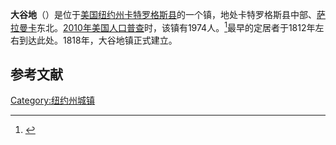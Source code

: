 {{Infobox settlement
| official_name            = 大谷地
| settlement_type          = 镇
| pushpin_map              = New York
| pushpin_label            = 大谷地
| pushpin_label_position   = <!-- position of the pushpin label: left, right, top, bottom, none -->
| pushpin_map_caption      = 
| latd  = 42 | latm  = 11 | lats  = 41 | latNS  = N
| longd = 78 | longm = 38 | longs = 53 | longEW = W
| coordinates_region       = US-NY
|subdivision_type         = [[国家|国家]]
|subdivision_name         = [[美国|美国]]
|subdivision_type1        = [[美国行政区划|州]]
|subdivision_name1        = [[纽约州|纽约州]]
|subdivision_type2        = [[纽约州行政区划|县]]
|subdivision_name2        = [[卡特罗格斯县_(纽约州)|卡特罗格斯县]]
| government_footnotes     = 
| government_type          =
|established_title        = 
|established_date         = 
|unit_pref                = Imperial
|area_footnotes           = 
|area_total_km2           = 128.65
|area_land_km2            = 128.55
|area_water_km2           = 0.09
|elevation_footnotes      = 
|elevation_ft             = 1460
|population_as_of         = [[2010年美国人口普查|2010]]
|population_footnotes     = 
|population_total         = 1974
|population_density_km2   = 15.4
|timezone                 = [[美国东部时间|EST]]
|utc_offset               = -5
|timezone_DST             = EDT
|utc_offset_DST           = -4
|postal_code_type         = [[美国邮政编码|邮政编码]]
|postal_code              = 14741
|area_code                = [[美国电话区号716|716]]
|website                  = {{URL|www.greatvalleyny.org}}
|footnotes                = 
}}
'''大谷地'''（{{lang-en|Great Valley}}）是位于[[美国|美国]][[纽约州|纽约州]][[卡特罗格斯县_(纽约州)|卡特罗格斯县]]的一个镇，地处卡特罗格斯县中部、[[萨拉曼卡|萨拉曼卡]]东北。[[2010年美国人口普查|2010年美国人口普查]]时，该镇有1974人。<ref name>{{cite web|url=http://factfinder2.census.gov|publisher=[[United_States_Census_Bureau|United States Census Bureau]]|title=American FactFinder|accessdate=2020-10-05|archive-date=2013-09-11|archive-url=https://web.archive.org/web/20130911234518/http://factfinder2.census.gov/|dead-url=no}}</ref>最早的定居者于1812年左右到达此处。1818年，大谷地镇正式建立。

== 参考文献 ==
{{reflist}}

{{NY-stub}}
[[Category:纽约州城镇|Category:纽约州城镇]]